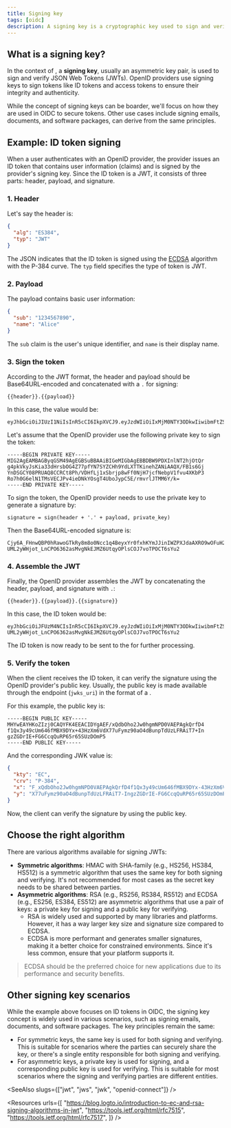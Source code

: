 ```yaml
---
title: Signing key
tags: [oidc]
description: A signing key is a cryptographic key used to sign and verify JSON Web Tokens in OpenID Connect (OIDC). It is used to ensure the integrity and authenticity of the tokens issued by the OpenID provider.
---
```


## What is a signing key?

In the context of <Ref slug="openid-connect" />, a **signing key**, usually an asymmetric key pair, is used to sign and verify <Ref slug="jwt">JSON Web Tokens (JWTs)</Ref>. OpenID providers use signing keys to sign tokens like <Ref slug="id-token">ID tokens</Ref> and <Ref slug="access-token">access tokens</Ref> to ensure their integrity and authenticity.

While the concept of signing keys can be boarder, we'll focus on how they are used in OIDC to secure tokens. Other use cases include signing emails, documents, and software packages, can derive from the same principles.

## Example: ID token signing

When a user authenticates with an OpenID provider, the provider issues an ID token that contains user information (<Ref slug="claim">claims</Ref>) and is signed by the provider's signing key. Since the ID token is a JWT, it consists of three parts: header, payload, and signature.

### 1. Header

Let's say the header is:

```json
{
  "alg": "ES384",
  "typ": "JWT"
}
```

The JSON indicates that the ID token is signed using the [ECDSA](https://en.wikipedia.org/wiki/Elliptic_Curve_Digital_Signature_Algorithm) algorithm with the P-384 curve. The `typ` field specifies the type of token is JWT.

### 2. Payload

The payload contains basic user information:

```json
{
  "sub": "1234567890",
  "name": "Alice"
}
```

The `sub` claim is the user's unique identifier, and `name` is their display name.

### 3. Sign the token

According to the JWT format, the header and payload should be Base64URL-encoded and concatenated with a `.` for signing:

```
{{header}}.{{payload}}
```

In this case, the value would be:

```
eyJhbGciOiJIUzI1NiIsInR5cCI6IkpXVCJ9.eyJzdWIiOiIxMjM0NTY3ODkwIiwibmFtZSI6IkFsaWNlIn0
```

Let's assume that the OpenID provider use the following private key to sign the token:

```
-----BEGIN PRIVATE KEY-----
MIG2AgEAMBAGByqGSM49AgEGBSuBBAAiBIGeMIGbAgEBBDBW9PDXInlNT2hjOtQr
g4pkVkyJsKia33dHrsbOG4Z77pfYN7SYZCHh9YdLXTTKinehZANiAAQX/FB1s6Gj
YnDSGCY08PRUAQ8CCRCt8Ph/VDHfLj1xSbrjp8wFf0NjH7jcfNebpV1fvu4XKbP3
Ro7h0G6elN1TMsVECJPv4ieDNkYOsgT4UboJypC5E/rmvrlJTMM6Y/k=
-----END PRIVATE KEY-----
```

To sign the token, the OpenID provider needs to use the private key to generate a signature by:

```
signature = sign(header + '.' + payload, private_key)
```

Then the Base64URL-encoded signature is:

```
Cjy6A_FHnwQBP0hRawoGTkRy8m8o0Ncc1q4BeyxYr0fxhKYmJJinIWZPXJdaAXRO9wOFuH2-UML2yWHjot_LnCPO6362asMvgNkEJMZ6UtqyOPlsCOJ7voTPOCT6sYu2
```

### 4. Assemble the JWT

Finally, the OpenID provider assembles the JWT by concatenating the header, payload, and signature with `.`:

```
{{header}}.{{payload}}.{{signature}}
```

In this case, the ID token would be:

```
eyJhbGciOiJFUzM4NCIsInR5cCI6IkpXVCJ9.eyJzdWIiOiIxMjM0NTY3ODkwIiwibmFtZSI6IkFsaWNlIn0.Cjy6A_FHnwQBP0hRawoGTkRy8m8o0Ncc1q4BeyxYr0fxhKYmJJinIWZPXJdaAXRO9wOFuH2-UML2yWHjot_LnCPO6362asMvgNkEJMZ6UtqyOPlsCOJ7voTPOCT6sYu2
```

The ID token is now ready to be sent to the <Ref slug="client" /> for further processing.

### 5. Verify the token

When the client receives the ID token, it can verify the signature using the OpenID provider's public key. Usually, the public key is made available through the <Ref slug="openid-connect-discovery" /> endpoint (`jwks_uri`) in the format of a <Ref slug="jwk" headingId="json-web-key-set-jwks" />.

For this example, the public key is:

```
-----BEGIN PUBLIC KEY-----
MHYwEAYHKoZIzj0CAQYFK4EEACIDYgAEF/xQdbOho2Jw0hgmNPD0VAEPAgkQrfD4
f1Qx3y49cUm646fMBX9DYx+43HzXm6VdX77uFymz90aO4dBunpTdUzLFRAiT7+In
gzZGDrIE+FG6CcqQuRP65r65SUzDOmP5
-----END PUBLIC KEY-----
```

And the corresponding JWK value is:

```json
{
  "kty": "EC",
  "crv": "P-384",
  "x": "F_xQdbOho2Jw0hgmNPD0VAEPAgkQrfD4f1Qx3y49cUm646fMBX9DYx-43HzXm6Vd",
  "y": "X77uFymz90aO4dBunpTdUzLFRAiT7-IngzZGDrIE-FG6CcqQuRP65r65SUzDOmP5"
}
```

Now, the client can verify the signature by using the public key.

## Choose the right algorithm

There are various algorithms available for signing JWTs:

- **Symmetric algorithms**: HMAC with SHA-family (e.g., HS256, HS384, HS512) is a symmetric algorithm that uses the same key for both signing and verifying. It's not recommended for most cases as the secret key needs to be shared between parties.
- **Asymmetric algorithms**: RSA (e.g., RS256, RS384, RS512) and ECDSA (e.g., ES256, ES384, ES512) are asymmetric algorithms that use a pair of keys: a private key for signing and a public key for verifying.
  - RSA is widely used and supported by many libraries and platforms. However, it has a way larger key size and signature size compared to ECDSA.
  - ECDSA is more performant and generates smaller signatures, making it a better choice for constrained environments. Since it's less common, ensure that your platform supports it.

> ECDSA should be the preferred choice for new applications due to its performance and security benefits.

## Other signing key scenarios

While the example above focuses on ID tokens in OIDC, the signing key concept is widely used in various scenarios, such as signing emails, documents, and software packages. The key principles remain the same:

- For symmetric keys, the same key is used for both signing and verifying. This is suitable for scenarios where the parties can securely share the key, or there's a single entity responsible for both signing and verifying.
- For asymmetric keys, a private key is used for signing, and a corresponding public key is used for verifying. This is suitable for most scenarios where the signing and verifying parties are different entities.

<SeeAlso slugs={["jwt", "jws", "jwk", "openid-connect"]} />

<Resources
  urls={[
    "https://blog.logto.io/introduction-to-ec-and-rsa-signing-algorithms-in-jwt",
    "https://tools.ietf.org/html/rfc7515",
    "https://tools.ietf.org/html/rfc7517",
  ]}
/>
